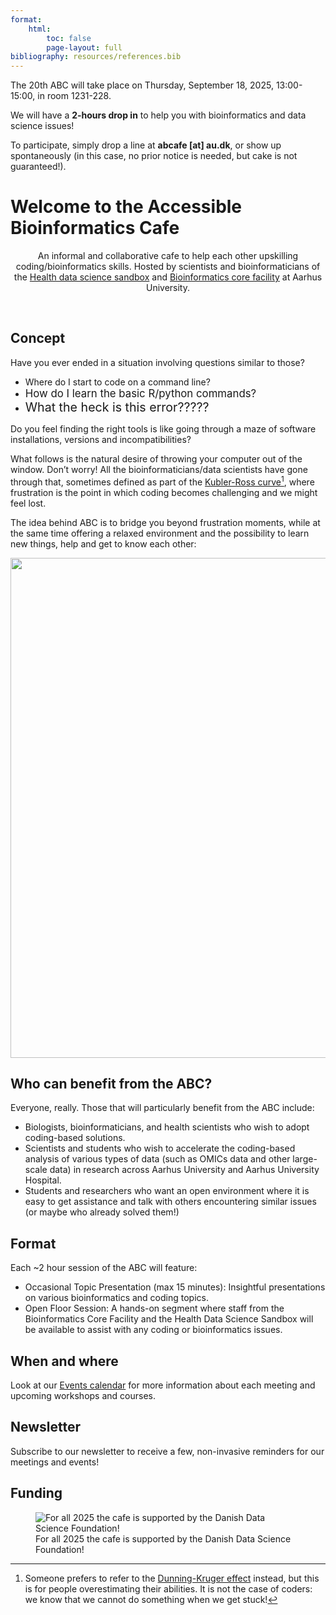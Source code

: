 ```yaml
---
format: 
    html:
        toc: false
        page-layout: full
bibliography: resources/references.bib
---
```


:::{.callout-warning title="Incoming Events"}
The 20th ABC will take place on Thursday, September 18, 2025, 13:00-15:00, in room 1231-228. 

We will have a **2-hours drop in** to help you with bioinformatics and data science issues!

To participate, simply drop a line at **abcafe [at] au.dk**, or show up spontaneously (in this case, no prior notice is needed, but cake is not guaranteed!).
:::

# Welcome to the Accessible Bioinformatics Cafe {.centered}

<div style="text-align: center;">
An informal and collaborative cafe to help each other upskilling coding/bioinformatics skills. Hosted by scientists and bioinformaticians of the [Health data science sandbox](https://hds-sandbox.github.io) and [Bioinformatics core facility](https://biomed.au.dk/bioinformatics-core-facility) at Aarhus University.
</div>

&nbsp;

## Concept

::: {.callout-note appearance="simple" icon="false"}

Have you ever ended in a situation involving questions similar to those?

- <span style="font-size:1em;">Where do I start to code on a command line?</span>
- <span style="font-size:1.2em;"> How do I learn the basic R/python commands?</span>
- <span style="font-size:1.4em;"> What the heck is this error?????</span>

Do you feel finding the right tools is like going through a maze of software installations, versions and incompatibilities?

:::

What follows is the natural desire of throwing your computer out of the window. Don't worry! All the bioinformaticians/data scientists have gone through that, sometimes defined as part of the [Kubler-Ross curve](https://en.wikipedia.org/wiki/Five_stages_of_grief)^[Someone prefers to refer to the [Dunning-Kruger effect](https://en.wikipedia.org/wiki/Dunning%E2%80%93Kruger_effect) instead, but this is for people overestimating their abilities. It is not the case of coders: we know that we cannot do something when we get stuck!], where frustration is the point in which coding becomes challenging and we might feel lost.

The idea behind ABC is to bridge you beyond frustration moments, while at the same time offering a relaxed environment and the possibility to learn new things, help and get to know each other:

![](img/homepage/gifABC.gif){fig-align=center width=800px}


## Who can benefit from the ABC?
 
Everyone, really. Those that will particularly benefit from the ABC include:

- Biologists, bioinformaticians, and health scientists who wish to adopt coding-based solutions.
- Scientists and students who wish to accelerate the coding-based analysis of various types of data (such as OMICs data and other large-scale data) in research across Aarhus University and Aarhus University Hospital.
- Students and researchers who want an open environment where it is easy to get assistance and talk with others encountering similar issues (or maybe who already solved them!)

## Format
 
Each ~2 hour session of the ABC will feature:

- Occasional Topic Presentation (max 15 minutes): Insightful presentations on various bioinformatics and coding topics.
- Open Floor Session: A hands-on segment where staff from the Bioinformatics Core Facility and the Health Data Science Sandbox will be available to assist with any coding or bioinformatics issues.

## When and where

Look at our [Events calendar](./news.qmd) for more information about each meeting and upcoming workshops and courses.

## Newsletter

Subscribe to our newsletter to receive a few, non-invasive reminders for our meetings and events!

<div class="ml-embedded" data-form="iGIYwp"></div>

## Funding

![For all 2025 the cafe is supported by the Danish Data Science Foundation!](img/DDSA.png){widht=500px fig-align="center"}
